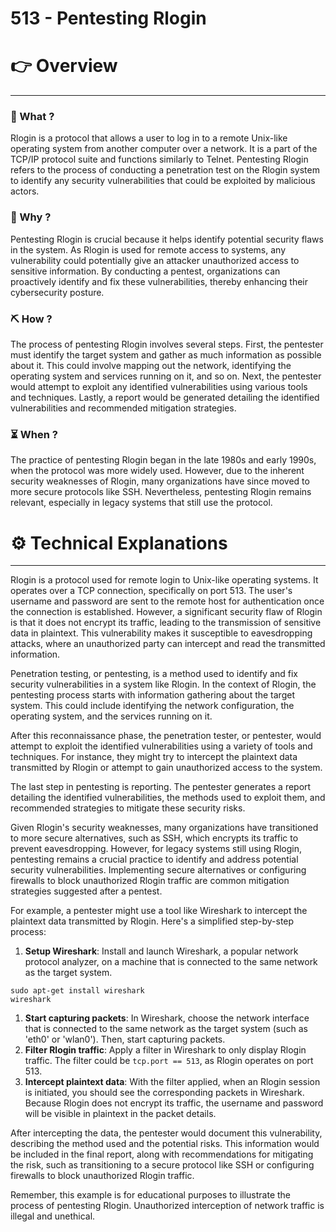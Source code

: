 # 513 - Pentesting Rlogin


# 👉 Overview

---

### 👀 What ?

Rlogin is a protocol that allows a user to log in to a remote Unix-like operating system from another computer over a network. It is a part of the TCP/IP protocol suite and functions similarly to Telnet. Pentesting Rlogin refers to the process of conducting a penetration test on the Rlogin system to identify any security vulnerabilities that could be exploited by malicious actors.


### 🧐 Why ?

Pentesting Rlogin is crucial because it helps identify potential security flaws in the system. As Rlogin is used for remote access to systems, any vulnerability could potentially give an attacker unauthorized access to sensitive information. By conducting a pentest, organizations can proactively identify and fix these vulnerabilities, thereby enhancing their cybersecurity posture.


### ⛏️ How ?

The process of pentesting Rlogin involves several steps. First, the pentester must identify the target system and gather as much information as possible about it. This could involve mapping out the network, identifying the operating system and services running on it, and so on. Next, the pentester would attempt to exploit any identified vulnerabilities using various tools and techniques. Lastly, a report would be generated detailing the identified vulnerabilities and recommended mitigation strategies.


### ⏳ When ?

The practice of pentesting Rlogin began in the late 1980s and early 1990s, when the protocol was more widely used. However, due to the inherent security weaknesses of Rlogin, many organizations have since moved to more secure protocols like SSH. Nevertheless, pentesting Rlogin remains relevant, especially in legacy systems that still use the protocol.


# ⚙️ Technical Explanations

---

Rlogin is a protocol used for remote login to Unix-like operating systems. It operates over a TCP connection, specifically on port 513. The user's username and password are sent to the remote host for authentication once the connection is established. However, a significant security flaw of Rlogin is that it does not encrypt its traffic, leading to the transmission of sensitive data in plaintext. This vulnerability makes it susceptible to eavesdropping attacks, where an unauthorized party can intercept and read the transmitted information.

Penetration testing, or pentesting, is a method used to identify and fix security vulnerabilities in a system like Rlogin. In the context of Rlogin, the pentesting process starts with information gathering about the target system. This could include identifying the network configuration, the operating system, and the services running on it.

After this reconnaissance phase, the penetration tester, or pentester, would attempt to exploit the identified vulnerabilities using a variety of tools and techniques. For instance, they might try to intercept the plaintext data transmitted by Rlogin or attempt to gain unauthorized access to the system.

The last step in pentesting is reporting. The pentester generates a report detailing the identified vulnerabilities, the methods used to exploit them, and recommended strategies to mitigate these security risks.

Given Rlogin's security weaknesses, many organizations have transitioned to more secure alternatives, such as SSH, which encrypts its traffic to prevent eavesdropping. However, for legacy systems still using Rlogin, pentesting remains a crucial practice to identify and address potential security vulnerabilities. Implementing secure alternatives or configuring firewalls to block unauthorized Rlogin traffic are common mitigation strategies suggested after a pentest.

For example, a pentester might use a tool like Wireshark to intercept the plaintext data transmitted by Rlogin. Here's a simplified step-by-step process:

1. **Setup Wireshark**: Install and launch Wireshark, a popular network protocol analyzer, on a machine that is connected to the same network as the target system.

```
sudo apt-get install wireshark
wireshark

```

1. **Start capturing packets**: In Wireshark, choose the network interface that is connected to the same network as the target system (such as 'eth0' or 'wlan0'). Then, start capturing packets.
2. **Filter Rlogin traffic**: Apply a filter in Wireshark to only display Rlogin traffic. The filter could be `tcp.port == 513`, as Rlogin operates on port 513.
3. **Intercept plaintext data**: With the filter applied, when an Rlogin session is initiated, you should see the corresponding packets in Wireshark. Because Rlogin does not encrypt its traffic, the username and password will be visible in plaintext in the packet details.

After intercepting the data, the pentester would document this vulnerability, describing the method used and the potential risks. This information would be included in the final report, along with recommendations for mitigating the risk, such as transitioning to a secure protocol like SSH or configuring firewalls to block unauthorized Rlogin traffic.

Remember, this example is for educational purposes to illustrate the process of pentesting Rlogin. Unauthorized interception of network traffic is illegal and unethical.

